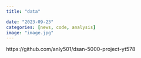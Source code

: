 ```yaml
---
title: "data"

date: "2023-09-23"
categories: [news, code, analysis]
image: "image.jpg"
---
```


https://github.com/anly501/dsan-5000-project-yt578
